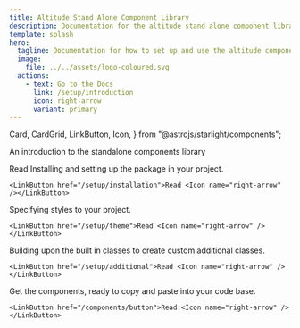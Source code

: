 ```yaml
---
title: Altitude Stand Alone Component Library
description: Documentation for the altitude stand alone component library
template: splash
hero:
  tagline: Documentation for how to set up and use the altitude component library.
  image:
    file: ../../assets/logo-coloured.svg
  actions:
    - text: Go to the Docs
      link: /setup/introduction
      icon: right-arrow
      variant: primary
---
```


  Card,
  CardGrid,
  LinkButton,
  Icon,
} from "@astrojs/starlight/components";

<CardGrid stagger>
  <Card title="Introduction" icon="open-book">
    An introduction to the standalone components library

   <LinkButton href="/setup/introduction">Read <Icon name="right-arrow" /></LinkButton>
  </Card>
  <Card title="Installation" icon="rocket">
    Installing and setting up the package in your project.

    <LinkButton href="/setup/installation">Read <Icon name="right-arrow" /></LinkButton>

  </Card>
  <Card title="Themes" icon="pen">
    Specifying styles to your project.

    <LinkButton href="/setup/theme">Read <Icon name="right-arrow" /></LinkButton>

  </Card>
  <Card title="Custom Components" icon="add-document">
    Building upon the built in classes to create custom additional classes.

    <LinkButton href="/setup/additional">Read <Icon name="right-arrow" /></LinkButton>

  </Card>
   <Card title="Components" icon="puzzle">
    Get the components, ready to copy and paste into your code base.

    <LinkButton href="/components/button">Read <Icon name="right-arrow" /></LinkButton>

  </Card>
</CardGrid>
